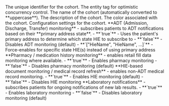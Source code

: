 <ResponseField name="id" type="string" required>
  The unique identifier for the cohort.
</ResponseField>

<ResponseField name="eTag" type="string" required>
  The entity tag for optimistic concurrency control.
</ResponseField>

<ResponseField name="name" type="string" required>
  The name of the cohort (automatically converted to **uppercase**).
</ResponseField>

<ResponseField name="description" type="string" required>
  The description of the cohort.
</ResponseField>

<ResponseField name="color" type="string" required>
  The color associated with the cohort.
</ResponseField>

<ResponseField name="settings" type="object" required>
  Configuration settings for the cohort.
  <Expandable title="Settings properties">
     <ResponseField body="monitoring" type="object" optional>
      <ResponseField body="adt" type="boolean|array" optional>
        **ADT (Admission, Discharge, Transfer) monitoring** - subscribes patients to ADT notifications based on their **primary address state**.  
        - **`true`** - Uses the patient's primary address to determine which state HIE to subscribe to
        - **`false`** - Disables ADT monitoring (default)
        - **`["HieName", "HieName", ...]`** - Force-enables for specific state HIE(s) instead of using primary address
      </ResponseField>
      <ResponseField body="pharmacy" type="boolean" optional>
        **Pharmacy / medication history monitoring** - enables retail fill data monitoring where available.  
        - **`true`** - Enables pharmacy monitoring
        - **`false`** - Disables pharmacy monitoring (default)
      </ResponseField>
      <ResponseField body="hie" type="boolean" optional>
        **HIE-based document monitoring / medical record refresh** - enables non-ADT medical record monitoring.  
        - **`true`** - Enables HIE monitoring (default)
        - **`false`** - Disables HIE monitoring
      </ResponseField>
      <ResponseField body="laboratory" type="boolean" optional>
        **Laboratory notifications** - subscribes patients for ongoing notifications of new lab results.  
        - **`true`** - Enables laboratory monitoring
        - **`false`** - Disables laboratory monitoring (default)
      </ResponseField>
    </ResponseField>
  </Expandable>
</ResponseField>
